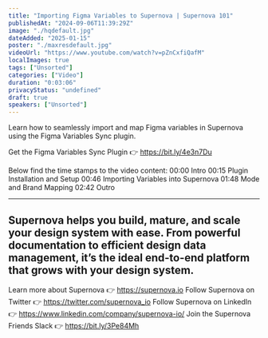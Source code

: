 ```yaml
---
title: "Importing Figma Variables to Supernova | Supernova 101"
publishedAt: "2024-09-06T11:39:29Z"
image: "./hqdefault.jpg"
dateAdded: "2025-01-15"
poster: "./maxresdefault.jpg"
videoUrl: "https://www.youtube.com/watch?v=pZnCxfiQafM"
localImages: true
tags: ["Unsorted"]
categories: ["Video"]
duration: "0:03:06"
privacyStatus: "undefined"
draft: true
speakers: ["Unsorted"]
---
```

Learn how to seamlessly import and map Figma variables in Supernova using the Figma Variables Sync plugin.

Get the Figma Variables Sync Plugin 👉 https://bit.ly/4e3n7Du

Below find the time stamps to the video content:
00:00 Intro
00:15 Plugin Installation and Setup
00:46 Importing Variables into Supernova
01:48 Mode and Brand Mapping
02:42 Outro

----------
Supernova helps you build, mature, and scale your design system with ease. From powerful documentation to efficient design data management, it’s the ideal end-to-end platform that grows with your design system.
----------
Learn more about Supernova 👉 https://supernova.io
Follow Supernova on Twitter 👉  https://twitter.com/supernova_io
Follow Supernova on LinkedIn 👉 https://www.linkedin.com/company/supernova-io/
Join the Supernova Friends Slack 👉 https://bit.ly/3Pe84Mh
